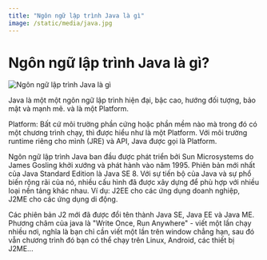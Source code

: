 ```yaml
---
title: "Ngôn ngữ lập trình Java là gì"
image: /static/media/java.jpg
---
```


# Ngôn ngữ lập trình Java là gì?

![Ngôn ngữ lập trình Java là gì](/static/media/java.jpg)

Java là một một ngôn ngữ lập trình hiện đại, bậc cao, hướng đối tượng, bảo mật và mạnh mẽ. và là một Platform.

Platform: Bất cứ môi trường phần cứng hoặc phần mềm nào mà trong đó có một chương trình chạy, thì được hiểu như là một Platform. Với môi trường runtime riêng cho mình (JRE) và API, Java được gọi là Platform.

Ngôn ngữ lập trình Java ban đầu được phát triển bởi Sun Microsystems do James Gosling khởi xướng và phát hành vào năm 1995. Phiên bản mới nhất của Java Standard Edition là Java SE 8. Với sự tiến bộ của Java và sự phổ biến rộng rãi của nó, nhiều cấu hình đã được xây dựng để phù hợp với nhiều loại nền tảng khác nhau. Ví dụ: J2EE cho các ứng dụng doanh nghiệp, J2ME cho các ứng dụng di động.

Các phiên bản J2 mới đã được đổi tên thành Java SE, Java EE và Java ME. Phương châm của java là "Write Once, Run Anywhere" - viết một lần chạy nhiều nơi, nghĩa là bạn chỉ cần viết một lần trên window chẳng hạn, sau đó vẫn chương trình đó bạn có thể chạy trên Linux, Android, các thiết bị J2ME...
